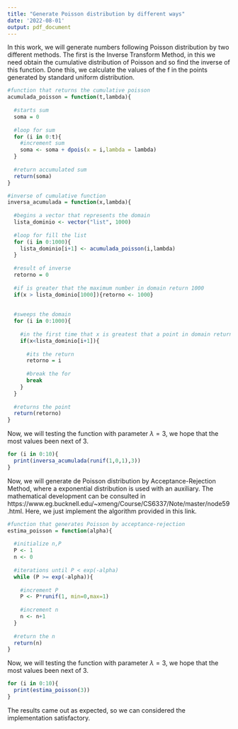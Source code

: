 ```yaml
---
title: "Generate Poisson distribution by different ways"
date: '2022-08-01'
output: pdf_document
---
```


In this work, we will generate numbers following Poisson distribution by two different methods. The first is the Inverse Transform Method, in this we need obtain the cumulative distribution of Poisson and so find the inverse of this function. Done this, we calculate the values of the f in the points generated by standard uniform distribution.

```r
#function that returns the cumulative poisson
acumulada_poisson = function(t,lambda){
  
  #starts sum
  soma = 0
  
  #loop for sum
  for (i in 0:t){
    #increment sum
    soma <- soma + dpois(x = i,lambda = lambda)
  }
  
  #return accumulated sum
  return(soma)
}

#inverse of cumulative function 
inversa_acumulada = function(x,lambda){
  
  #begins a vector that represents the domain
  lista_dominio <- vector("list", 1000)
  
  #loop for fill the list
  for (i in 0:1000){
    lista_dominio[i+1] <- acumulada_poisson(i,lambda)
  }
  
  #result of inverse
  retorno = 0
  
  #if is greater that the maximum number in domain return 1000
  if(x > lista_dominio[1000]){retorno <- 1000}
 
  
  #sweeps the domain
  for (i in 0:1000){
    
    #in the first time that x is greatest that a point in domain return this point
    if(x<lista_dominio[i+1]){
      
      #its the return
      retorno = i
      
      #break the for
      break
    }
  }
    
  #returns the point 
  return(retorno)
}
```

Now, we will testing the function with parameter $\lambda = 3$, we hope that the most values been next of 3.

```r
for (i in 0:10){
  print(inversa_acumulada(runif(1,0,1),3))
}
```

Now, we will generate de Poisson distribution by Acceptance-Rejection Method, where a exponential distribution is used with an auxiliary. The mathematical development can be consulted in https://www.eg.bucknell.edu/~xmeng/Course/CS6337/Note/master/node59.html. Here, we just implement the algorithm provided in this link.

```r
#function that generates Poisson by acceptance-rejection
estima_poisson = function(alpha){
  
  #initialize n,P
  P <- 1
  n <- 0
  
  #iterations until P < exp(-alpha)
  while (P >= exp(-alpha)){
    
    #increment P
    P <- P*runif(1, min=0,max=1)
    
    #increment n
    n <- n+1
  }
  
  #return the n
  return(n)
}


```

Now, we will testing the function with parameter $\lambda = 3$, we hope that the most values been next of 3.

```r
for (i in 0:10){
  print(estima_poisson(3))
}
```

The results came out as expected, so we can considered the implementation satisfactory.
